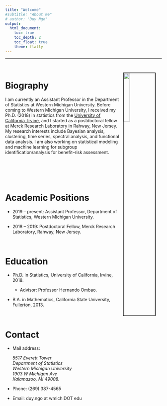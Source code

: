 ```yaml
---
title: "Welcome"
#subtitle: "About me"
# author: "Duy Ngo"
output: 
  html_document:
    toc: true
    toc_depth: 2
    toc_float: true
    theme: flatly
---
```


***
<br>

<!-- rmarkdown::render_site() -->

<img src="pictures/profilePic1.png" style="width:20%; border:2px solid; margin-right: 20px" align="right">

Biography
====================================================================================

I am currently an Assistant Professor in the Department of Statistics at Western Michigan University. Before coming to Western Michigan University, I received my Ph.D. (2018) in statistics from the [University of California, Irvine](https://www.stat.uci.edu/), and I started as a postdoctoral fellow at Merck Research Laboratory in Rahway, New Jersey.  My research interests include Bayesian analysis, clustering, time series, spectral analysis, and functional data analysis. I am also working on statistical modeling and machine learning for subgroup identification/analysis for benefit--risk assessment.

<br>
<br>
<br>
<br>

Academic Positions
====================================================================================

- 2019 -- present: Assistant Professor, Department of Statistics, Western Michigan University. 


- 2018 -- 2019: Postdoctoral Fellow, Merck Research Laboratory, Rahway, New Jersey.



<br>

Education 
====================================================================================

- Ph.D. in Statistics, University of California, Irvine, 2018.

  - Advisor: Professor Hernando Ombao.
  
- B.A. in Mathematics, California State University, Fullerton, 2013.



<!-- <br> -->

<!-- Current Highlights -->
<!-- ==================================================================================== -->

<br>

Contact 
=====================================================================================

- Mail address: 
<address>
5517 Everett Tower <br> 
Department of Statistics <br> 
Western Michigan University <br> 
1903 W Michigan Ave <br> 
Kalamazoo, MI 49008.
</address>
  
- Phone: (269) 387-4565

- Email: duy.ngo at wmich DOT edu


